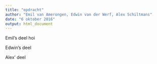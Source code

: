 ```yaml
---
title: "opdracht"
author: "Emil van Amerongen, Edwin van der Werf, Alex Schiltmans"
date: "6 oktober 2016"
output: html_document
---
```



Emil's deel
hoi















Edwin's deel







Alex' deel